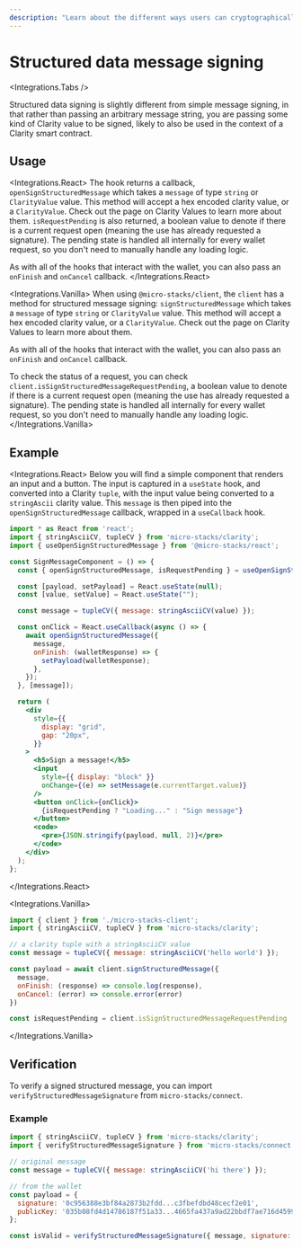 ```yaml
---
description: "Learn about the different ways users can cryptographically sign messages, or sign Clarity values for use in smart contracts."
---
```



# Structured data message signing

<Integrations.Tabs />

Structured data signing is slightly different from simple message signing, in that rather than passing an arbitrary message string,
you are passing some kind of Clarity value to be signed, likely to also be used in the context of a Clarity smart contract.

## Usage

<Integrations.React>
The hook returns a callback, `openSignStructuredMessage` which takes a `message` of type `string` or `ClarityValue` value.
This method will accept a hex encoded clarity value, or a `ClarityValue`. Check out the page on Clarity Values to learn more about them.
`isRequestPending` is also returned, a boolean value to denote if there is a current request open (meaning the use has already
requested a signature). The pending state is handled all internally for every wallet request, so you don't need to
manually handle any loading logic.

As with all of the hooks that interact with the wallet, you can also pass an `onFinish` and `onCancel` callback.
</Integrations.React>

<Integrations.Vanilla>
When using `@micro-stacks/client`, the `client` has a method for structured message signing: `signStructuredMessage`
which takes a `message` of type `string` or `ClarityValue` value. This method will accept a hex encoded clarity value,
or a `ClarityValue`. Check out the page on Clarity Values to learn more about them.


As with all of the hooks that interact with the wallet, you can also pass an `onFinish` and `onCancel` callback.

To check the status of a request, you can check `client.isSignStructuredMessageRequestPending`, a boolean value to denote if there
is a current request open (meaning the use has already requested a signature). The pending state is handled all internally
for every wallet request, so you don't need to manually handle any loading logic.
</Integrations.Vanilla>

## Example

<Integrations.React>
Below you will find a simple component that renders an input and a button. The input is captured in a `useState` hook, and
converted into a Clarity `tuple`, with the input value being converted to a `stringAscii` clarity value. This `message` is
then piped into the `openSignStructuredMessage` callback, wrapped in a `useCallback` hook.

```jsx
import * as React from 'react';
import { stringAsciiCV, tupleCV } from 'micro-stacks/clarity';
import { useOpenSignStructuredMessage } from '@micro-stacks/react';

const SignMessageComponent = () => {
  const { openSignStructuredMessage, isRequestPending } = useOpenSignStructuredMessage();

  const [payload, setPayload] = React.useState(null);
  const [value, setValue] = React.useState("");

  const message = tupleCV({ message: stringAsciiCV(value) });

  const onClick = React.useCallback(async () => {
    await openSignStructuredMessage({
      message,
      onFinish: (walletResponse) => {
        setPayload(walletResponse);
      },
    });
  }, [message]);

  return (
    <div
      style={{
        display: "grid",
        gap: "20px",
      }}
    >
      <h5>Sign a message!</h5>
      <input
        style={{ display: "block" }}
        onChange={(e) => setMessage(e.currentTarget.value)}
      />
      <button onClick={onClick}>
        {isRequestPending ? "Loading..." : "Sign message"}
      </button>
      <code>
        <pre>{JSON.stringify(payload, null, 2)}</pre>
      </code>
    </div>
  );
};
```
</Integrations.React>

<Integrations.Vanilla>
```js
import { client } from './micro-stacks-client';
import { stringAsciiCV, tupleCV } from 'micro-stacks/clarity';

// a clarity tuple with a stringAsciiCV value
const message = tupleCV({ message: stringAsciiCV('hello world') });

const payload = await client.signStructuredMessage({
  message,
  onFinish: (response) => console.log(response),
  onCancel: (error) => console.error(error)
})

const isRequestPending = client.isSignStructuredMessageRequestPending

```
</Integrations.Vanilla>

## Verification

To verify a signed structured message, you can import `verifyStructuredMessageSignature` from `micro-stacks/connect`.

### Example

```jsx
import { stringAsciiCV, tupleCV } from 'micro-stacks/clarity';
import { verifyStructuredMessageSignature } from 'micro-stacks/connect';

// original message
const message = tupleCV({ message: stringAsciiCV('hi there') });

// from the wallet
const payload = {
  signature: '0c956388e3bf84a2873b2fdd...c3fbefdbd48cecf2e01',
  publicKey: '035b08fd4d14786187f51a33...4665fa437a9ad22bbdf7ae716d4599f26943a7',
};

const isValid = verifyStructuredMessageSignature({ message, signature: payload.signature, publicKey: payload.publicKey });
```
